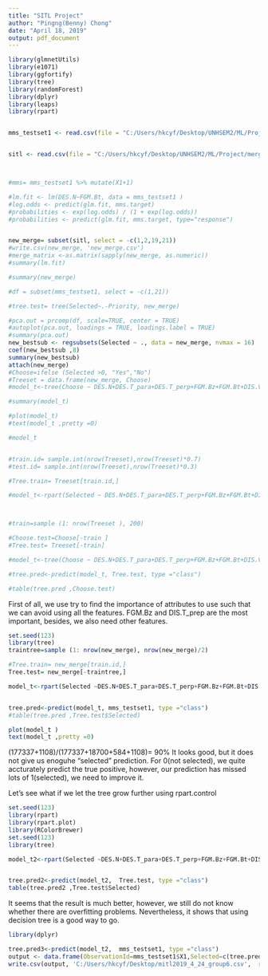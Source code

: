 ---
title: "SITL Project"
author: "Pingng(Benny) Chong"
date: "April 18, 2019"
output: pdf_document
---



```{r}
library(glmnetUtils)
library(e1071)
library(ggfortify)
library(tree)
library(randomForest)
library(dplyr)
library(leaps)
library(rpart)


mms_testset1 <- read.csv(file = "C:/Users/hkcyf/Desktop/UNHSEM2/ML/Project/testset1.csv")


sitl <- read.csv(file = "C:/Users/hkcyf/Desktop/UNHSEM2/ML/Project/merged_201701-03.csv")



#mms= mms_testset1 %>% mutate(X1+1)

#lm.fit <- lm(DES.N~FGM.Bt, data = mms_testset1 )
#log.odds <- predict(glm.fit, mms.target)
#probabilities <- exp(log.odds) / (1 + exp(log.odds))
#probabilities <- predict(glm.fit, mms.target, type="response")


new_merge= subset(sitl, select = -c(1,2,19,21))
#write.csv(new_merge, 'new_merge.csv')
#merge_matrix <-as.matrix(sapply(new_merge, as.numeric)) 
#summary(lm.fit)

#summary(new_merge)

#df = subset(mms_testset1, select = -c(1,21))

#tree.test= tree(Selected~.-Priority, new_merge)

#pca.out = prcomp(df, scale=TRUE, center = TRUE)
#autoplot(pca.out, loadings = TRUE, loadings.label = TRUE)
#summary(pca.out)
new_bestsub <- regsubsets(Selected ~ ., data = new_merge, nvmax = 16)
coef(new_bestsub ,8)
summary(new_bestsub)
attach(new_merge)
#Choose=ifelse (Selected >0, "Yes","No")
#Treeset = data.frame(new_merge, Choose)
#model_t<-tree(Choose ~ DES.N+DES.T_para+DES.T_perp+FGM.Bz+FGM.Bt+DIS.Vz+DIS.T_para+DIS.T_perp , Treeset)

#summary(model_t)

#plot(model_t)
#text(model_t ,pretty =0)

#model_t


#train.id= sample.int(nrow(Treeset),nrow(Treeset)*0.7)
#test.id= sample.int(nrow(Treeset),nrow(Treeset)*0.3)

#Tree.train= Treeset[train.id,]

#model_t<-rpart(Selected ~ DES.N+DES.T_para+DES.T_perp+FGM.Bz+FGM.Bt+DIS.Vz+DIS.T_para+DIS.T_perp , method = "class", data= new_merge)



#train=sample (1: nrow(Treeset ), 200)

#Choose.test=Choose[-train ]
#Tree.test= Treeset[-train]

#model_t<-tree(Choose ~ DES.N+DES.T_para+DES.T_perp+FGM.Bz+FGM.Bt+DIS.Vz+DIS.T_para+DIS.T_perp , Treeset, subset =train.id )

#tree.pred<-predict(model_t, Tree.test, type ="class")

#table(tree.pred ,Choose.test)


```
First of all, we use try to find the importance of attributes to use such that we can avoid using all the features.
FGM.Bz and DIS.T_prep are the most important, besides, we also need other features.




```{r}
set.seed(123)
library(tree)
traintree=sample (1: nrow(new_merge), nrow(new_merge)/2)

#Tree.train= new_merge[train.id,]
Tree.test= new_merge[-traintree,]

model_t<-rpart(Selected ~DES.N+DES.T_para+DES.T_perp+FGM.Bz+FGM.Bt+DIS.Vz+DIS.T_para+DIS.T_perp, method ="class", data = new_merge) 


tree.pred<-predict(model_t, mms_testset1, type ="class")
#table(tree.pred ,Tree.test$Selected)

plot(model_t )
text(model_t ,pretty =0)
```

(177337+1108)/(177337+18700+584+1108)= 90%
It looks good, but it does not give us enoguhe "selected" prediction.
For 0(not selected), we quite accturately predict the true positive, however, our prediction has missed lots of 1(selected), we need to improve it.


Let's see what if we let the tree grow further using rpart.control




```{r}
set.seed(123)
library(rpart)
library(rpart.plot)
library(RColorBrewer)
set.seed(123)
library(tree)

model_t2<-rpart(Selected ~DES.N+DES.T_para+DES.T_perp+FGM.Bz+FGM.Bt+DIS.Vz+DIS.T_para+DIS.T_perp, method ="class", data = new_merge, control=rpart.control(minsplit=2, cp=0)) 


tree.pred2<-predict(model_t2,  Tree.test, type ="class")
table(tree.pred2 ,Tree.test$Selected)


```

It seems that the result is much better, however, we still do not know whether there are overfitting problems. Nevertheless, it shows that using decision tree is a good way to go.

```{r}
library(dplyr)

tree.pred3<-predict(model_t2,  mms_testset1, type ="class")
output <- data.frame(ObservationId=mms_testset1$X1,Selected=c(tree.pred3)-1)
write.csv(output, 'C:/Users/hkcyf/Desktop/mitl2019_4_24_group6.csv',  row.names = FALSE)

```

